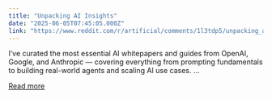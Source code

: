 ```yaml
---
title: "Unpacking AI Insights"
date: "2025-06-05T07:45:05.000Z"
link: "https://www.reddit.com/r/artificial/comments/1l3tdp5/unpacking_ai_insights/"
---
```


I’ve curated the most essential AI whitepapers and guides from OpenAI, Google, and Anthropic — covering everything from prompting fundamentals to building real-world agents and scaling AI use cases.
 ...

[Read more](https://www.reddit.com/r/artificial/comments/1l3tdp5/unpacking_ai_insights/)

